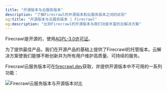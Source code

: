 ```yaml
---
title: "开源版本与云服务版本"
description: "了解Firecrawl的开源版本和云服务版本之间的区别"
og:title: "开源版本与云服务版本 | Firecrawl"
og:description: "比较Firecrawl的开源版本与我们功能丰富的云解决方案"
---
```



Firecrawl是开源的，使用[AGPL-3.0许可证](https://github.com/mendableai/firecrawl/blob/main/LICENSE)。

为了提供最佳产品，我们在开源产品的基础上提供了Firecrawl的托管版本。云解决方案使我们能够不断创新并为所有用户维护高质量、可持续的服务。

Firecrawl云服务版本可在[firecrawl.dev](https://firecrawl.dev)获取，并提供开源版本中不可用的一系列功能：

![Firecrawl云服务版本与开源版本对比](/images/open-source-cloud.png)
